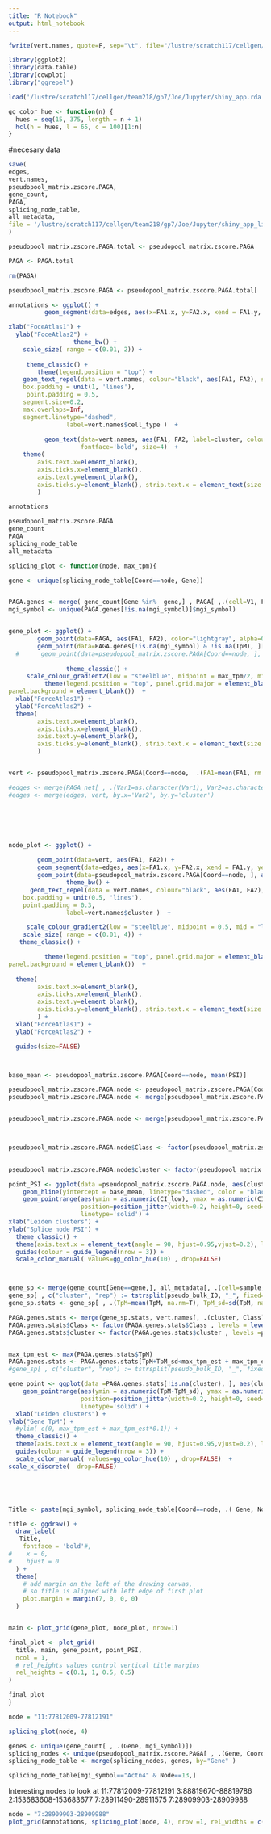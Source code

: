 ```yaml
---
title: "R Notebook"
output: html_notebook
---
```


```r

fwrite(vert.names, quote=F, sep="\t", file="/lustre/scratch117/cellgen/team218/gp7/Joe/final_cluster_annotations.tsv")

```


```r
library(ggplot2)
library(data.table)
library(cowplot)
library("ggrepel")

```


```r
load('/lustre/scratch117/cellgen/team218/gp7/Joe/Jupyter/shiny_app.rda')
```


```r
gg_color_hue <- function(n) {
  hues = seq(15, 375, length = n + 1)
  hcl(h = hues, l = 65, c = 100)[1:n]
}
```

#necesary data
```r

save(
edges,
vert.names,
pseudopool_matrix.zscore.PAGA,
gene_count,
PAGA,
splicing_node_table,
all_metadata,
file = '/lustre/scratch117/cellgen/team218/gp7/Joe/Jupyter/shiny_app_light.rda'
)
```


```r
pseudopool_matrix.zscore.PAGA.total <- pseudopool_matrix.zscore.PAGA

PAGA <- PAGA.total

rm(PAGA)
```



```r
pseudopool_matrix.zscore.PAGA <- pseudopool_matrix.zscore.PAGA.total[ !is.na(Psi) & Total_Reads>=5, .(pool_ID, Coord, cluster, Total_Reads, Psi, CI_low, CI_high,  FA1, FA2, PSI, n_cells)]
```



```r

annotations <- ggplot() +
          geom_segment(data=edges, aes(x=FA1.x, y=FA2.x, xend = FA1.y, yend = FA2.y, size=value), colour="grey" ) + 

xlab("FoceAtlas1") +
  ylab("FoceAtlas2") +
                  theme_bw() +
    scale_size( range = c(0.01, 2)) +
  
     theme_classic() + 
        theme(legend.position = "top") +
    geom_text_repel(data = vert.names, colour="black", aes(FA1, FA2), size=2.7, 
    box.padding = unit(1, 'lines'),
     point.padding = 0.5,
    segment.size=0.2,
    max.overlaps=Inf,
    segment.linetype="dashed",
                label=vert.names$cell_type )  +
  
          geom_text(data=vert.names, aes(FA1, FA2, label=cluster, colour=Class ),
                    fontface='bold', size=4)  +
    theme(
        axis.text.x=element_blank(),
        axis.ticks.x=element_blank(),
        axis.text.y=element_blank(),
        axis.ticks.y=element_blank(), strip.text.x = element_text(size = 12, face="bold")
        ) 

annotations

```






```r
pseudopool_matrix.zscore.PAGA
gene_count
PAGA
splicing_node_table
all_metadata
```





```r




splicing_plot <- function(node, max_tpm){

gene <- unique(splicing_node_table[Coord==node, Gene])


PAGA.genes <- merge( gene_count[Gene %in%  gene,] , PAGA[ ,.(cell=V1, FA1, FA2)], by="cell", all.y=T  )
mgi_symbol <- unique(PAGA.genes[!is.na(mgi_symbol)]$mgi_symbol)


gene_plot <- ggplot() +
        geom_point(data=PAGA, aes(FA1, FA2), color="lightgray", alpha=0.1) +  
        geom_point(data=PAGA.genes[!is.na(mgi_symbol) & !is.na(TpM), ][order(TpM)], aes(FA1, FA2, colour=log10(TpM)), alpha=0.2) +
  #      geom_point(data=pseudopool_matrix.zscore.PAGA[Coord==node, ], aes(FA1, FA2, colour=PSI, size=log(n_cells)), position = position_jitter(w = 2e3, h = 2e3), alpha=0.5 ) +
  
                theme_classic() +
     scale_colour_gradient2(low = "steelblue", midpoint = max_tpm/2, mid = "lightskyblue3", high = "firebrick", na.value = "gray40", limits=c(0,max_tpm)) +
          theme(legend.position = "top", panel.grid.major = element_blank(), panel.grid.minor = element_blank(),
panel.background = element_blank())  +
  xlab("ForceAtlas1") +
  ylab("ForceAtlas2") +
  theme(
        axis.text.x=element_blank(),
        axis.ticks.x=element_blank(),
        axis.text.y=element_blank(),
        axis.ticks.y=element_blank(), strip.text.x = element_text(size = 12, face="bold")
        ) 


vert <- pseudopool_matrix.zscore.PAGA[Coord==node,  .(FA1=mean(FA1, rm.na=T), FA2=mean(FA2, rm.na=T)) , by=c("cluster", "Coord")]

#edges <- merge(PAGA_net[ , .(Var1=as.character(Var1), Var2=as.character(Var2), value)], vert, by.x='Var1', by.y='cluster')
#edges <- merge(edges, vert, by.x='Var2', by.y='cluster')






node_plot <- ggplot() +
  
        geom_point(data=vert, aes(FA1, FA2)) +
        geom_segment(data=edges, aes(x=FA1.x, y=FA2.x, xend = FA1.y, yend = FA2.y, size=value), colour="grey" ) + 
        geom_point(data=pseudopool_matrix.zscore.PAGA[Coord==node, ], aes(FA1, FA2, colour=PSI, size=log(n_cells)), position = position_jitter(w = 2e3, h = 2e3), alpha=0.5 ) +
                theme_bw() +  
      geom_text_repel(data = vert.names, colour="black", aes(FA1, FA2), 
    box.padding = unit(0.5, 'lines'),
    point.padding = 0.3,
                label=vert.names$cluster )  +

     scale_colour_gradient2(low = "steelblue", midpoint = 0.5, mid = "lightskyblue3", high = "firebrick", na.value = "gray40") +
    scale_size( range = c(0.01, 4)) + 
   theme_classic() +

          theme(legend.position = "top", panel.grid.major = element_blank(), panel.grid.minor = element_blank(),
panel.background = element_blank())  +
   
  theme(
        axis.text.x=element_blank(),
        axis.ticks.x=element_blank(),
        axis.text.y=element_blank(),
        axis.ticks.y=element_blank(), strip.text.x = element_text(size = 12, face="bold")
        ) +
  xlab("ForceAtlas1") +
  ylab("ForceAtlas2") +

  guides(size=FALSE)



base_mean <- pseudopool_matrix.zscore.PAGA[Coord==node, mean(PSI)]

pseudopool_matrix.zscore.PAGA.node <- pseudopool_matrix.zscore.PAGA[Coord==node, ]
pseudopool_matrix.zscore.PAGA.node <- merge(pseudopool_matrix.zscore.PAGA.node, splicing_node_table, by="Coord")


pseudopool_matrix.zscore.PAGA.node <- merge(pseudopool_matrix.zscore.PAGA.node, vert.names[, .(cluster, Class)], by="cluster")



pseudopool_matrix.zscore.PAGA.node$Class <- factor(pseudopool_matrix.zscore.PAGA.node$Class , levels = levels(factor(vert.names$Class))) 
 

pseudopool_matrix.zscore.PAGA.node$cluster <- factor(pseudopool_matrix.zscore.PAGA.node$cluster , levels =pseudopool_matrix.zscore.PAGA.node[ , mean(Psi, na.rm=T), by=cluster][order(V1)]$cluster )

point_PSI <- ggplot(data =pseudopool_matrix.zscore.PAGA.node, aes(cluster, as.numeric(Psi), color = Class)) +
    geom_hline(yintercept = base_mean, linetype="dashed", color = "black", size=1.5) +
    geom_pointrange(aes(ymin = as.numeric(CI_low), ymax = as.numeric(CI_high)), 
                    position=position_jitter(width=0.2, height=0, seed=1), 
                    linetype='solid') +
xlab("Leiden clusters") +
ylab("Splice node PSI") +
  theme_classic() +
  theme(axis.text.x = element_text(angle = 90, hjust=0.95,vjust=0.2), legend.position="none") +
  guides(colour = guide_legend(nrow = 3)) +
  scale_color_manual( values=gg_color_hue(10) , drop=FALSE) 



gene_sp <- merge(gene_count[Gene==gene,], all_metadata[, .(cell=sample, pseudo_bulk_ID)], by="cell")
gene_sp[ , c("cluster", "rep") := tstrsplit(pseudo_bulk_ID, "_", fixed=TRUE)]
gene_sp.stats <- gene_sp[ , .(TpM=mean(TpM, na.rm=T), TpM_sd=sd(TpM, na.rm=T) ) , by=c("pseudo_bulk_ID","cluster") ]

PAGA.genes.stats <- merge(gene_sp.stats, vert.names[, .(cluster, Class)], by="cluster")
PAGA.genes.stats$Class <- factor(PAGA.genes.stats$Class , levels = levels(factor(vert.names$Class)))
PAGA.genes.stats$cluster <- factor(PAGA.genes.stats$cluster , levels =pseudopool_matrix.zscore.PAGA.node[ , mean(Psi, na.rm=T), by=cluster][order(V1)]$cluster )


max_tpm_est <- max(PAGA.genes.stats$TpM)
PAGA.genes.stats <- PAGA.genes.stats[TpM+TpM_sd<max_tpm_est + max_tpm_est*0.1, ]
#gene_sp[ , c("cluster", "rep") := tstrsplit(pseudo_bulk_ID, "_", fixed=TRUE)]

gene_point <- ggplot(data =PAGA.genes.stats[!is.na(cluster), ], aes(cluster, as.numeric(TpM), color = Class)) +
    geom_pointrange(aes(ymin = as.numeric(TpM-TpM_sd), ymax = as.numeric(TpM+TpM_sd)), 
                    position=position_jitter(width=0.2, height=0, seed=1), 
                    linetype='solid') +
  xlab("Leiden clusters") +
ylab("Gene TpM") +
  #ylim( c(0, max_tpm_est + max_tpm_est*0.1)) +
  theme_classic() +
  theme(axis.text.x = element_text(angle = 90, hjust=0.95,vjust=0.2), legend.position="none") +
  guides(colour = guide_legend(nrow = 3)) +
  scale_color_manual( values=gg_color_hue(10) , drop=FALSE)  +
scale_x_discrete(  drop=FALSE)





Title <- paste(mgi_symbol, splicing_node_table[Coord==node, .( Gene, Node, Type, Coord)][1, paste(Gene, Node, Type, Coord)], sep=" ")

title <- ggdraw() + 
  draw_label(
   Title,
    fontface = 'bold'#,
#    x = 0,
#    hjust = 0
  ) +
  theme(
    # add margin on the left of the drawing canvas,
    # so title is aligned with left edge of first plot
    plot.margin = margin(7, 0, 0, 0)
  )


main <- plot_grid(gene_plot, node_plot, nrow=1)

final_plot <- plot_grid(
  title, main, gene_point, point_PSI,
  ncol = 1,
  # rel_heights values control vertical title margins
  rel_heights = c(0.1, 1, 0.5, 0.5)
)

final_plot
}


```




```r

node = "11:77812009-77812191"

splicing_plot(node, 4)


```



```r


genes <- unique(gene_count[ , .(Gene, mgi_symbol)])
splicing_nodes <- unique(pseudopool_matrix.zscore.PAGA[ , .(Gene, Coord, Node, Strand, Type)])
splicing_node_table <- merge(splicing_nodes, genes, by="Gene" )

splicing_node_table[mgi_symbol=="Actn4" & Node==13,]

```


Interesting nodes to look at
11:77812009-77812191
3:88819670-88819786
2:153683608-153683677
7:28911490-28911575
7:28909903-28909988
```r

node = "7:28909903-28909988"
plot_grid(annotations, splicing_plot(node, 4), nrow =1, rel_widths = c(1, 1) )


```

